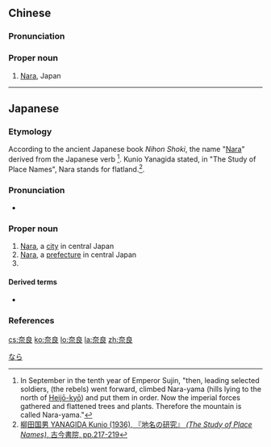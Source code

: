 ==Chinese==
{{zh-forms}}

===Pronunciation===
{{zh-pron
|m=Nàiliáng
|c=noi6 loeng4
|cat=pn
}}

===Proper noun===
{{zh-proper noun}}

# [[Nara]], Japan

----

==Japanese==
{{ja-kanjitab|な|ら|yomi=on}}

===Etymology===
According to the ancient Japanese book ''Nihon Shoki'', the name "[[Nara]]" derived from the Japanese verb {{m|ja|平す||to flatten|tr=narasu}}<ref>In September in the tenth year of Emperor Sujin, "then, leading selected soldiers, (the rebels) went forward, climbed Nara-yama (hills lying to the north of [[Heijō-kyō]]) and put them in order. Now the imperial forces gathered and flattened trees and plants. Therefore the mountain is called Nara-yama."</ref>. Kunio Yanagida stated, in "The Study of Place Names", Nara stands for flatland.<ref>[http://dl.ndl.go.jp/info:ndljp/pid/1879894/118 柳田国男 YANAGIDA Kunio (1936), 『地名の研究』 ''(The Study of Place Names)'', 古今書院, pp.217-219]</ref>.

===Pronunciation===
* {{ja-pron|なら|y=o|acc=1|acc_ref=NHK}}

===Proper noun===
{{ja-pos|なら|proper}}

# [[Nara]], a [[city]] in central Japan
# [[Nara]], a [[prefecture]] in central Japan
# {{surname|lang=ja|sort=なら}}

====Derived terms====
* {{ja-l|奈良県|ならけん|Nara ken}}

===References===
<references/>

[[Category:ja:Cities|なら]]

[[cs:奈良]]
[[ko:奈良]]
[[lo:奈良]]
[[la:奈良]]
[[zh:奈良]]